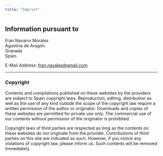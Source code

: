 ```yaml
---
title: "Imprint"
---
```



## Information pursuant to 

Fran Navarro Morales<br />
Agustina de Aragón<br />
Granada<br />
Spain

E-Mail Address: <Underlining color="#CDF3E1" hoverColor="#CDF3E1">fran.navales@gmail.com</Underlining>

---

### Copyright

Contents and compilations published on these websites by the providers are subject to Spain copyright laws. Reproduction, editing, distribution as well as the use of any kind outside the scope of the copyright law require a written permission of the author or originator. Downloads and copies of these websites are permitted for private use only. The commercial use of our contents without permission of the originator is prohibited.

Copyright laws of third parties are respected as long as the contents on these websites do not originate from the provider. Contributions of third parties on this site are indicated as such. However, if you notice any violations of copyright law, please inform us. Such contents will be removed immediately.